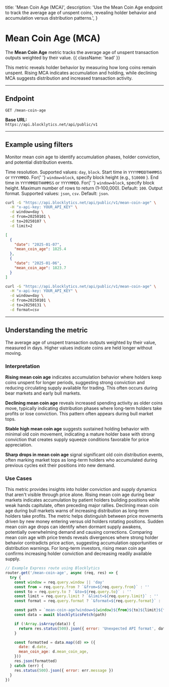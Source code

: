   title: 'Mean Coin Age (MCA)',
  description:
    'Use the Mean Coin Age endpoint to track the average age of unspent coins, revealing holder behavior and accumulation versus distribution patterns.',
}

# Mean Coin Age (MCA)

The **Mean Coin Age** metric tracks the average age of unspent transaction outputs weighted by their value. {{ className: 'lead' }}

This metric reveals holder behavior by measuring how long coins remain unspent. Rising MCA indicates accumulation and holding, while declining MCA suggests distribution and increased transaction activity.

---

## Endpoint

`GET /mean-coin-age`

**Base URL:**  
`https://api.blocklytics.net/api/public/v1`

---

## Example using filters

<Row>
  <Col>

Monitor mean coin age to identify accumulation phases, holder conviction, and potential distribution events.

<Properties>
  <Property name="window" type="string">
    Time resolution. Supported values: <code>day</code>, <code>block</code>.
  </Property>
  <Property name="from" type="string">
    Start time in <code>YYYYMMDDTHHMMSS</code> or <code>YYYYMMDD</code>. For{' '}
    <code>window=block</code>, specify block height (e.g., <code>510000</code>
    ).
  </Property>
  <Property name="to" type="string">
    End time in <code>YYYYMMDDTHHMMSS</code> or <code>YYYYMMDD</code>. For{' '}
    <code>window=block</code>, specify block height.
  </Property>
  <Property name="limit" type="integer">
    Maximum number of rows to return (1–100,000). Default: <code>100</code>.
  </Property>
  <Property name="format" type="string">
    Output format. Supported values: <code>json</code>, <code>csv</code>.
    Default: <code>json</code>.
  </Property>
</Properties>

  </Col>
  <Col>

```bash {title="Requesting Mean Coin Age data"}
curl -G "https://api.blocklytics.net/api/public/v1/mean-coin-age" \
  -H "x-api-key: YOUR_API_KEY" \
  -d window=day \
  -d from=20250101 \
  -d to=20250107 \
  -d limit=2
```

```json {title="Sample JSON response"}
[
  {
    "date": "2025-01-07",
    "mean_coin_age": 1825.4
  },
  {
    "date": "2025-01-06",
    "mean_coin_age": 1823.7
  }
]
```

```bash {title="Exporting as CSV"}
curl -G "https://api.blocklytics.net/api/public/v1/mean-coin-age" \
  -H "x-api-key: YOUR_API_KEY" \
  -d window=day \
  -d from=20250101 \
  -d to=20250131 \
  -d format=csv
```

  </Col>
</Row>

---

## Understanding the metric

<Row>
  <Col>

<Properties>
  <Property name="mean_coin_age" type="number">
    The average age of unspent transaction outputs weighted by their value,
    measured in days. Higher values indicate coins are held longer without
    moving.
  </Property>
</Properties>

### Interpretation

**Rising mean coin age** indicates accumulation behavior where holders keep coins unspent for longer periods, suggesting strong conviction and reducing circulating supply available for trading. This often occurs during bear markets and early bull markets.

**Declining mean coin age** reveals increased spending activity as older coins move, typically indicating distribution phases where long-term holders take profits or lose conviction. This pattern often appears during bull market tops.

**Stable high mean coin age** suggests sustained holding behavior with minimal old coin movement, indicating a mature holder base with strong conviction that creates supply squeeze conditions favorable for price appreciation.

**Sharp drops in mean coin age** signal significant old coin distribution events, often marking market tops as long-term holders who accumulated during previous cycles exit their positions into new demand.

### Use Cases

This metric provides insights into holder conviction and supply dynamics that aren't visible through price alone. Rising mean coin age during bear markets indicates accumulation by patient holders building positions while weak hands capitulate, often preceding major rallies. Declining mean coin age during bull markets warns of increasing distribution as long-term holders take profits. The metric helps distinguish between price movements driven by new money entering versus old holders rotating positions. Sudden mean coin age drops can identify when dormant supply awakens, potentially overwhelming demand and causing corrections. Comparing mean coin age with price trends reveals divergences where strong holder behavior contradicts price action, suggesting accumulation opportunities or distribution warnings. For long-term investors, rising mean coin age confirms increasing holder conviction and decreasing readily available supply.

  </Col>
  <Col>

```js {title="Node.js (Express) example"}
// Example Express route using Blocklytics
router.get('/mean-coin-age', async (req, res) => {
  try {
    const window = req.query.window || 'day'
    const from = req.query.from ? `&from=${req.query.from}` : ''
    const to = req.query.to ? `&to=${req.query.to}` : ''
    const limit = req.query.limit ? `&limit=${req.query.limit}` : ''
    const format = req.query.format ? `&format=${req.query.format}` : ''

    const path = `mean-coin-age?window=${window}${from}${to}${limit}${format}`
    const data = await blocklyticsFetch(path)

    if (!Array.isArray(data)) {
      return res.status(500).json({ error: 'Unexpected API format', data })
    }

    const formatted = data.map((d) => ({
      date: d.date,
      mean_coin_age: d.mean_coin_age,
    }))
    res.json(formatted)
  } catch (err) {
    res.status(500).json({ error: err.message })
  }
})
```

  </Col>
</Row>
